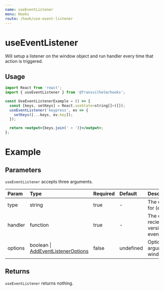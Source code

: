 ```yaml
---
name: useEventListener
menu: Hooks
route: /hook/use-event-listener
---
```



# useEventListener

Will setup a listener on the window object and run handler every time that
action is triggered.

## Usage

```jsx
import React from 'react';
import { useEventListener } from '@fransvilhelm/hooks';

const UseEventListenerExample = () => {
  const [keys, setKeys] = React.useState<string[]>([]);
  useEventListener('keypress', ev => {
    setKeys([...keys, ev.key]);
  });

  return <output>{keys.join(' > ')}</output>;
};
```

# Example

<Playground>
  <UseEventListenerExample />
</Playground>

## Parameters

`useEventListener` accepts three arguments.

| Param   | Type                                                                               | Required | Default   | Description                                                            |
| :------ | :--------------------------------------------------------------------------------- | :------- | :-------- | :--------------------------------------------------------------------- |
| type    | string                                                                             | true     | -         | The event type to listen for (e.g. `scroll`, `keypress`)               |
| handler | function                                                                           | true     | -         | The event handler, recieving an untouched version of the emitted event |
| options | boolean \| [AddEventListenerOptions](https://github.com/WICG/EventListenerOptions) | false    | undefined | Options to provide as last arguments to window.addEventListener        |

## Returns

`useEventListener` returns nothing.

